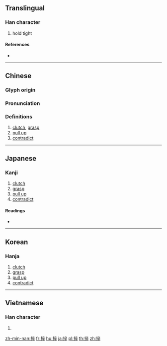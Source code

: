 ==Translingual==

===Han character===
{{Han char|rn=64|rad=手|as=08|sn=11|four=50048|canj=QYOJ|ids=⿰扌卒}}

# hold tight

====References====
* {{Han ref|kx=0436.020|dkj=12225|dj=0785.150|hdz=31904.030|uh=637D|ud=25469|bh=D56A|bd=54634}}

----

==Chinese==
{{zh-forms}}

===Glyph origin===
{{Han etym}}

===Pronunciation===
{{zh-pron
|m=zuó
|c=cyut3,zeot1
|mc=y
|oc=y
|ma=
|cat=v
}}

===Definitions===
{{zh-hanzi}}

# [[clutch]], [[grasp]]
# [[pull up]]
# [[contradict]]

----

==Japanese==

===Kanji===
{{ja-kanji|grade=|rs=手08}}

# [[clutch]]
# [[grasp]]
# [[pull up]]
# [[contradict]]

====Readings====
* {{ja-readings|on=[[そつ]] (sotsu), [[そち]] (sochi), [[ちゅつ]] (chutsu), [[じゅち]] (juchi), [[さい]] (sai), [[すい]] (sui)|kun=[[つかむ]] (tsukamu)}}

----

==Korean==

===Hanja===
{{ko-hanja|hangeul=졸|rv=jol|mr=chol}}

# [[clutch]]
# [[grasp]]
# [[pull up]]
# [[contradict]]

----

==Vietnamese==

===Han character===
{{vi-hantu|rs=手08|lót}}

# {{defn|lang=vi|sort=手08}}

[[zh-min-nan:捽]]
[[fr:捽]]
[[hu:捽]]
[[ja:捽]]
[[pl:捽]]
[[th:捽]]
[[zh:捽]]